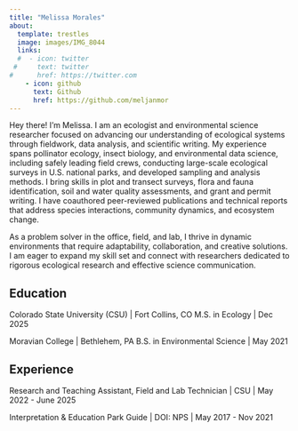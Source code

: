 ```yaml
---
title: "Melissa Morales"
about:
  template: trestles
  image: images/IMG_8044
  links:
  #  - icon: twitter
 #     text: twitter
#      href: https://twitter.com
    - icon: github
      text: Github
      href: https://github.com/meljanmor
---
```


Hey there! I'm Melissa. I am an ecologist and environmental science researcher focused on advancing our understanding of ecological systems through fieldwork, data analysis, and scientific writing. My experience spans pollinator ecology, insect biology, and environmental data science, including safely leading field crews, conducting large-scale ecological surveys in U.S. national parks, and developed sampling and analysis methods. I bring skills in plot and transect surveys, flora and fauna identification, soil and water quality assessments, and grant and permit writing. I have coauthored peer-reviewed publications and technical reports that address species interactions, community dynamics, and ecosystem change.

As a problem solver in the office, field, and lab, I thrive in dynamic environments that require adaptability, collaboration, and creative solutions. I am eager to expand my skill set and connect with researchers dedicated to rigorous ecological research and effective science communication.

## Education

Colorado State University (CSU) \| Fort Collins, CO 
M.S. in Ecology \| Dec 2025

Moravian College \| Bethlehem, PA 
B.S. in Environmental Science \| May 2021

## Experience

Research and Teaching Assistant, Field and Lab Technician \| CSU \| May 2022 - June 2025

Interpretation & Education Park Guide \| DOI: NPS \| May 2017 - Nov 2021
